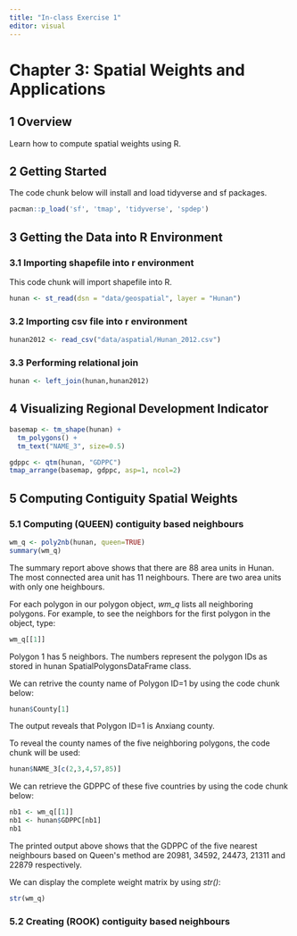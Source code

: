 ```yaml
---
title: "In-class Exercise 1"
editor: visual
---
```


# Chapter 3: Spatial Weights and Applications

## 1 Overview

Learn how to compute spatial weights using R.

## 2 Getting Started

The code chunk below will install and load tidyverse and sf packages.

```r
pacman::p_load('sf', 'tmap', 'tidyverse', 'spdep')
```

## 3 Getting the Data into R Environment

### 3.1 Importing shapefile into r environment

This code chunk will import shapefile into R.

```r
hunan <- st_read(dsn = "data/geospatial", layer = "Hunan")
```

### 3.2 Importing csv file into r environment

```r
hunan2012 <- read_csv("data/aspatial/Hunan_2012.csv")
```

### 3.3 Performing relational join

```r
hunan <- left_join(hunan,hunan2012)
```

## 4 Visualizing Regional Development Indicator

```r
basemap <- tm_shape(hunan) +
  tm_polygons() +
  tm_text("NAME_3", size=0.5)

gdppc <- qtm(hunan, "GDPPC")
tmap_arrange(basemap, gdppc, asp=1, ncol=2)
```

## 5 Computing Contiguity Spatial Weights

### 5.1 Computing (QUEEN) contiguity based neighbours

```r
wm_q <- poly2nb(hunan, queen=TRUE)
summary(wm_q)
```

The summary report above shows that there are 88 area units in Hunan. The most connected area unit has 11 neighbours. There are two area units with only one heighbours.

For each polygon in our polygon object, *wm_q* lists all neighboring polygons. For example, to see the neighbors for the first polygon in the object, type:

```r
wm_q[[1]]
```

Polygon 1 has 5 neighbors. The numbers represent the polygon IDs as stored in hunan SpatialPolygonsDataFrame class.

We can retrive the county name of Polygon ID=1 by using the code chunk below:

```r
hunan$County[1]
```

The output reveals that Polygon ID=1 is Anxiang county.

To reveal the county names of the five neighboring polygons, the code chunk will be used:

```r
hunan$NAME_3[c(2,3,4,57,85)]
```

We can retrieve the GDPPC of these five countries by using the code chunk below:

```r
nb1 <- wm_q[[1]]
nb1 <- hunan$GDPPC[nb1]
nb1
```

The printed output above shows that the GDPPC of the five nearest neighbours based on Queen\'s method are 20981, 34592, 24473, 21311 and 22879 respectively.

We can display the complete weight matrix by using *str()*:

```r
str(wm_q)
```

### 5.2 Creating (ROOK) contiguity based neighbours

